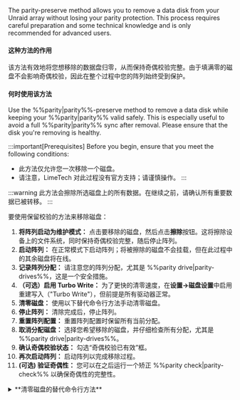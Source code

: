 The parity-preserve method allows you to remove a data disk from your Unraid array without losing your parity protection. This process requires careful preparation and some technical knowledge and is only recommended for advanced users.

<h4>这种方法的作用</h4>

该方法有效地将您想移除的数据盘归零，从而保持奇偶校验完整。由于填满零的磁盘不会影响奇偶校验，因此在整个过程中您的阵列始终受到保护。

<h4>何时使用该方法</h4>

Use the %%parity|parity%%-preserve method to remove a data disk while keeping your %%parity|parity%% valid safely. This is especially useful to avoid a full %%parity|parity%% sync after removal. Please ensure that the disk you're removing is healthy.

:::important\[Prerequisites]
Before you begin, ensure that you meet the following conditions:

- 此方法仅允许您一次移除一个磁盘。
- 请注意，LimeTech 对此过程没有官方支持；请谨慎操作。
  :::

:::warning
此方法会擦除所选磁盘上的所有数据。在继续之前，请确认所有重要数据已被转移。
:::

要使用保留校验的方法来移除磁盘：

1. **将阵列启动为维护模式：** 点击要移除的磁盘，然后点击**擦除**按钮。这将擦除设备上的文件系统，同时保持奇偶校验完整，随后停止阵列。
2. **启动阵列：** 在正常模式下启动阵列；将被擦除的磁盘不会挂载，但在此过程中的其余磁盘将在线。
3. **记录阵列分配：** 请注意您的阵列分配，尤其是 %%parity drive|parity-drives%%，这是一个安全措施。
4. **（可选）启用 Turbo Write：** 为了更快的清零速度，在**设置→磁盘设置**中启用重建写入（"Turbo Write"），但前提是所有驱动器正常。
5. **清零磁盘：** 使用以下替代命令行方法手动清零磁盘。
6. **停止阵列：** 清除完成后，停止阵列。
7. **重置阵列配置：** 重置阵列配置时保留所有当前分配。
8. **取消分配磁盘：** 选择您希望移除的磁盘，并仔细检查所有分配，尤其是 %%parity drive|parity-drives%%。
9. **确认奇偶校验状态：** 勾选“奇偶校验已有效”框。
10. **再次启动阵列：** 启动阵列以完成移除过程。
11. **(可选) 验证奇偶性：** 您可以在之后运行一个矫正 %%parity check|parity-check%% 以确保奇偶性的完整性。

<details>
  <summary>**清零磁盘的替代命令行方法**</summary>

  如果您熟悉使用 Linux 命令行，可以使用以下说明手动清零您的磁盘。确保选择与您的 Unraid 版本相对应的命令。

  由于清零磁盘可能需要几个小时，建议使用类似 [Tmux 终端管理器 TTM 插件](https://forums.unraid.net/topic/183427/plugin-tmux-terminal-manager-ttm/) 的工具来输入命令，并确保会话保持活动状态。

  **适用于 Unraid 6.12 或更高版本：**

  1. 首先，卸载磁盘：
     ```bash
     umount /mnt/diskX
     ```
  2. 使用以下命令将磁盘清零：
     ```bash
     dd bs=1M if=/dev/zero of=/dev/mdXp1 status=progress
     ```

  **适用于 Unraid 6.11 及更早版本：**

  1. 开始卸载磁盘：
     ```bash
     umount /mnt/diskX
     ```
  2. 然后使用此命令清零磁盘：
     ```bash
     dd bs=1M if=/dev/zero of=/dev/mdX status=progress
     ```

  :::note
  记得将 `X` 替换为您正在移除的数据磁盘的具体编号。
  :::

  :::caution
  在执行这些命令之前，请仔细检查驱动器编号，以避免不小心擦除错误磁盘上的数据。
  :::

  别犹豫，随时访问 [Unraid 论坛](https://forums.unraid.net/)。在那里，您可以找到有用的资源和社区支持。
</details>
